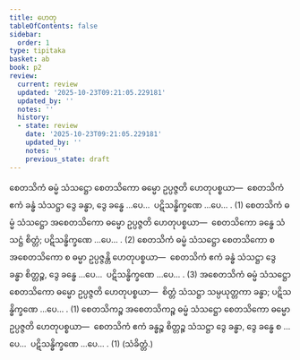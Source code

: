 ```yaml
---
title: ဟေတု
tableOfContents: false
sidebar:
  order: 1
type: tipitaka
basket: ab
book: p2
review:
  current: review
  updated: '2025-10-23T09:21:05.229181'
  updated_by: ''
  notes: ''
  history:
  - state: review
    date: '2025-10-23T09:21:05.229181'
    updated_by: ''
    notes: ''
    previous_state: draft
---
```



<ReviewStatus review={frontmatter.review} showDetails={true} />

<HypothesisAnnotation frontmatter={frontmatter} />

<DynamicBreadcrumb />

<Division number="115" book="p2" e="ch" v="38" p="296">

<Paragraph number="2599" book="p2">
စေတသိကံ ဓမ္မံ သံသဋ္ဌော စေတသိကော ဓမ္မော ဥပ္ပဇ္ဇတိ ဟေတုပစ္စယာ—  စေတသိကံ ဧကံ ခန္ဓံ သံသဋ္ဌာ ဒွေ ခန္ဓာ, ဒွေ ခန္ဓေ …ပေ…  ပဋိသန္ဓိက္ခဏေ …ပေ… . (1)
</Paragraph>

<Paragraph number="2600" book="p2">
စေတသိကံ ဓမ္မံ သံသဋ္ဌော အစေတသိကော ဓမ္မော ဥပ္ပဇ္ဇတိ ဟေတုပစ္စယာ—  စေတသိကော ခန္ဓေ သံသဋ္ဌံ စိတ္တံ; ပဋိသန္ဓိက္ခဏေ …ပေ… . (2)
</Paragraph>

<Paragraph number="2601" book="p2">
စေတသိကံ ဓမ္မံ သံသဋ္ဌော စေတသိကော စ အစေတသိကော စ ဓမ္မာ ဥပ္ပဇ္ဇန္တိ ဟေတုပစ္စယာ—  စေတသိကံ ဧကံ ခန္ဓံ သံသဋ္ဌာ ဒွေ ခန္ဓာ စိတ္တဉ္စ, ဒွေ ခန္ဓေ …ပေ…  ပဋိသန္ဓိက္ခဏေ …ပေ… . (3)
</Paragraph>

<Paragraph number="2602" book="p2">
အစေတသိကံ ဓမ္မံ သံသဋ္ဌော စေတသိကော ဓမ္မော ဥပ္ပဇ္ဇတိ ဟေတုပစ္စယာ—  စိတ္တံ သံသဋ္ဌာ သမ္ပယုတ္တကာ ခန္ဓာ; ပဋိသန္ဓိက္ခဏေ …ပေ… . (1)
</Paragraph>

<Paragraph number="2603" book="p2">
စေတသိကဉ္စ အစေတသိကဉ္စ ဓမ္မံ သံသဋ္ဌော စေတသိကော ဓမ္မော ဥပ္ပဇ္ဇတိ ဟေတုပစ္စယာ—  စေတသိကံ ဧကံ ခန္ဓဉ္စ စိတ္တဉ္စ သံသဋ္ဌာ ဒွေ ခန္ဓာ, ဒွေ ခန္ဓေ စ …ပေ…  ပဋိသန္ဓိက္ခဏေ …ပေ… . (1) (သံခိတ္တံ.)
</Paragraph>
</Division>